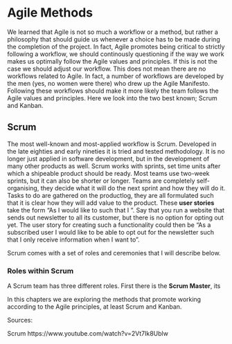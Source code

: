 # Agile Methods

We learned that Agile is not so much a workflow or a method, but rather a philosophy that should guide us whenever a choice has to be made during the completion of the project. In fact, Agile promotes being critical to strictly following a workflow, we should continously questioning if the way we work makes us optimally follow the Agile values and principles. If this is not the case we should adjust our workflow. This does not mean there are no workflows related to Agile. In fact, a number of workflows are developed by the men (yes, no women were there) who drew up the Agile Manifesto. Following these workflows should make it more likely the team follows the Agile values and principles. Here we look into the two best known; Scrum and Kanban.

## Scrum

The most well-known and most-applied workflow is Scrum. Developed in the late eighties and early nineties it is tried and tested methodology. It is no longer just applied in software development, but in the development of many other products as well. Scrum works with sprints, set time units after which a shipeable product should be ready. Most teams use two-week sprints, but it can also be shorter or longer. Teams are completely self-organising, they decide what it will do the next sprint and how they will do it. Tasks to do are gathered on the productlog, they are all formulated such that it is clear how they will add value to the product. These **user stories** take the form "As <role user> I would like to <action/functionality> such that I <benefit>". Say that you run a website that sends out newsletter to all its customer, but there is no option for opting out yet. The user story for creating such a functionality could then be "As a subscribed user I would like to be able to opt out for the newsletter such that I only receive information when I want to". 

Scrum comes with a set of roles and ceremonies that I will describe below.

### Roles within Scrum

A Scrum team has three different roles. First there is the **Scrum Master**, its 


In this chapters we are exploring the methods that promote working according to the Agile principles, at least Scrum and Kanban.


Sources: 

Scrum
https://www.youtube.com/watch?v=2Vt7Ik8Ublw
